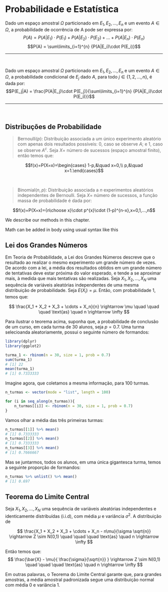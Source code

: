 # Probabilidade e Estatística

::: {.theorem name="Teorema da Probabilidade Total"}
Dado um espaço amostral $\Omega$ particionado em $E_1,E_2,...,E_n$ e um evento $A\in \Omega$, a probabilidade de ocorrência de A pode ser expressa por:
$$P(A)=P(A|E_1)\cdot P(E_1)+P(A|E_2)\cdot P(E_2)+...+P(A|E_n)\cdot P(E_n)$$
$$P(A) = \sum\limits_{i=1}^{n} {P(A|E_i)\cdot P(E_i)}$$
:::

---

<br>

::: {.theorem name="Teorema da Bayes"}
Dado um espaço amostral $\Omega$ particionado em $E_1,E_2,...,E_n$ e um evento $A\in \Omega$, a probabilidade condicional de $E_j$ dado $A$, para todo $j\in \{1,2,...,n\}$, é dada por:
$$P(E_j|A) = \frac{P(A|E_j)\cdot P(E_j)}{\sum\limits_{i=1}^{n} {P(A|E_i)\cdot P(E_i)}}$$
:::

---

<br>

## Distribuções de Probabilidade

> $\text{Bernoulli}(p):$ 
> Distribuição associada a um único experimento aleatório com apenas dois resultados possíveis: $0$, caso se observe $A$; e $1$, caso se observe $A^c$.
> Seja $X=$ número de sucessos (espaço amostral finito), então temos que:

$$f(x)=P(X=x)=\begin{cases} 1-p,&\quad x=0,\\ p,&\quad x=1.\end{cases}$$

<br>

> $\text{Binomial}(n, p):$ 
> Distribuição associada a $n$ experimentos aleatórios independentes de Bernoulli.
> Seja $X=$ número de sucessos, a função massa de probabilidade é dada por:

$$f(x)=P(X=x)={n\choose x}\cdot p^{x}\cdot (1-p)^{n-x},x=0,1,...,n$$


We describe our methods in this chapter.

Math can be added in body using usual syntax like this 

## Lei dos Grandes Números
Em Teoria de Probabilidade, a Lei dos Grandes Números descreve que o resultado ao realizar o mesmo experimento um grande número de vezes.
De acordo com a lei, a média dos resultados obtidos em um grande número de tentativas deve estar próxima do valor esperado, e tende a se aproximar mais, à medida que mais tentativas são realizadas.
Seja $X_1, X_2, ..., X_N$ uma sequência de variáveis aleatórias independentes de uma mesma distribuição de probabilidade. Seja $E(X_i) = \mu$. Então, com probabilidade 1, temos que:

$$
\frac{X_1 + X_2 + X_3 + \cdots + X_n}{n} \rightarrow \mu \quad \quad \quad \text{as} \quad n \rightarrow \infty
$$

Para ilustrar o teorema acima, suponha que, a probabilidade de conclusão de um curso, em cada turma de 30 alunos, seja $p = 0.7$. Uma turma selecioanda aleatoriamente, possui o seguinte número de formandos:
```r
library(dplyr)
library(ggplot2)
```

```r
turma_1 <- rbinom(n = 30, size = 1, prob = 0.7)
sum(turma_1)
# [1] 22
mean(turma_1)
# [1] 0.7333333
```
Imagine agora, que coletamos a mesma informação, para 100 turmas.
```r
n_turmas <- vector(mode = "list", length = 100)

for (i in seq_along(n_turmas)){
    n_turmas[[i]] <- rbinom(n = 30, size = 1, prob = 0.7)
}
```

Vamos olhar a média das três primeiras turmas:
```r
n_turmas[[1]] %>% mean()
# [1] 0.7333333
n_turmas[[2]] %>% mean()
# [1] 0.7333333
n_turmas[[3]] %>% mean()
# [1] 0.7666667
```

Mas se juntarmos, todos os alunos, em uma única gigantesca turma, temos a seguinte proporção de formandos:
```r
n_turmas %>% unlist() %>% mean()
# [1] 0.697
```

## Teorema do Limite Central

Seja $X_1, X_2, ..., X_N$ uma sequência de variáveis aleatórias independentes e identicamente distribuídas (i.i.d), com média $\mu$ e variância $\sigma^2$.
A distribuição de 

$$
\frac{X_1 + X_2 + X_3 + \cdots + X_n - n\mu}{\sigma \sqrt{n}} \rightarrow Z \sim N(0,1) \quad \quad \quad \text{as} \quad n \rightarrow \infty
$$

Então temos que:
$$
\frac{\bar{X} - \mu}{ \frac{\sigma}{\sqrt{n}} } \rightarrow Z \sim N(0,1) \quad \quad \quad \text{as} \quad n \rightarrow \infty
$$

Em outras palavras, o Teorema do Limite Central garante que, para grandes amostras, a média amostral padronizada segue uma distribuição normal com média 0 e variância 1.
<!-- You can also use math in footnotes like this^[where we mention $p = \frac{a}{b}$]. -->

<!-- We will approximate standard error to 0.027[^longnote] -->

<!-- [^longnote]: $p$ is unknown but expected to be around 1/3. Standard error will be approximated -->
